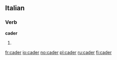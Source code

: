 ==Italian==

===Verb===
'''cader'''

# {{apocopic form of|[[cadere]]|lang=Italian}}

[[fr:cader]]
[[io:cader]]
[[no:cader]]
[[pl:cader]]
[[ru:cader]]
[[fi:cader]]